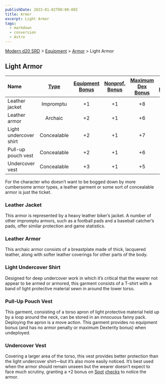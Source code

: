 ```yaml
---
publishDate: 2023-01-02T00:00:00Z
title: Armor
excerpt: Light Armor
tags:
  - markdown
  - conversion
  - Astro
---
```


[Modern d20 SRD](/#modernD20) > [Equipment](modern-d20-srd-equipment-index) > [Armor](modern-d20-srd-equipment-armor-general) > Light Armor

## Light Armor

| Name                   | [Type](modern-d20-srd-equipment-armor-general) | [Equipment Bonus](modern-d20-srd-equipment-armor-general) | [Nonprof. Bonus](modern-d20-srd-equipment-armor-general) | [Maximum Dex Bonus](modern-d20-srd-equipment-armor-general) | [Armor Penalty](modern-d20-srd-equipment-armor-general) | [Speed (30 ft.)](modern-d20-srd-equipment-armor-general) | [Weight](modern-d20-srd-equipment-armor-general) | [Purchase DC](modern-d20-srd-equipment-armor-general) | [Restriction](modern-d20-srd-equipment-armor-general) |
| :--------------------- | :--------------------------------------------: | :-------------------------------------------------------: | :------------------------------------------------------: | :---------------------------------------------------------: | :-----------------------------------------------------: | :------------------------------------------------------: | :----------------------------------------------: | :---------------------------------------------------: | ----------------------------------------------------: |
| Leather jacket         |                   Impromptu                    |                            +1                             |                            +1                            |                             +8                              |                            –0                            |                            30                            |                      4 lb.                       |                          10                           |                                                      — |
| Leather armor          |                    Archaic                     |                            +2                             |                            +1                            |                             +6                              |                            –0                            |                            30                            |                      15 lb.                      |                          12                           |                                                      — |
| Light undercover shirt |                  Concealable                   |                            +2                             |                            +1                            |                             +7                              |                            –0                            |                            30                            |                      2 lb.                       |                          13                           |                                              Lic (+1) |
| Pull-up pouch vest     |                  Concealable                   |                            +2                             |                            +1                            |                             +6                              |                            –1                            |                            30                            |                      2 lb.                       |                          13                           |                                              Lic (+1) |
| Undercover vest        |                  Concealable                   |                            +3                             |                            +1                            |                             +5                              |                            –2                            |                            30                            |                      3 lb.                       |                          14                           |                                              Lic (+1) |

For the character who doesn’t want to be bogged down by more cumbersome armor types, a leather garment or some sort of concealable armor is just the ticket.

### Leather Jacket

This armor is represented by a heavy leather biker’s jacket. A number of other impromptu armors, such as a football pads and a baseball catcher’s pads, offer similar protection and game statistics.

### Leather Armor

This archaic armor consists of a breastplate made of thick, lacquered leather, along with softer leather coverings for other parts of the body.

### Light Undercover Shirt

Designed for deep undercover work in which it’s critical that the wearer not appear to be armed or armored, this garment consists of a T-shirt with a band of light protective material sewn in around the lower torso.

### Pull-Up Pouch Vest

This garment, consisting of a torso apron of light protective material held up by a loop around the neck, can be stored in an innocuous fanny pack. Deploying the apron is a move action. This garment provides no equipment bonus (and has no armor penalty or maximum Dexterity bonus) when undeployed.

### Undercover Vest

Covering a larger area of the torso, this vest provides better protection than the light undercover shirt—but it’s also more easily noticed. It’s best used when the armor should remain unseen but the wearer doesn’t expect to face much scrutiny, granting a +2 bonus on [Spot](modern-d20-srd-skills-spot) [checks](modern-d20-srd-skills-skill-basics-php#skill-check-index) to notice the armor.
